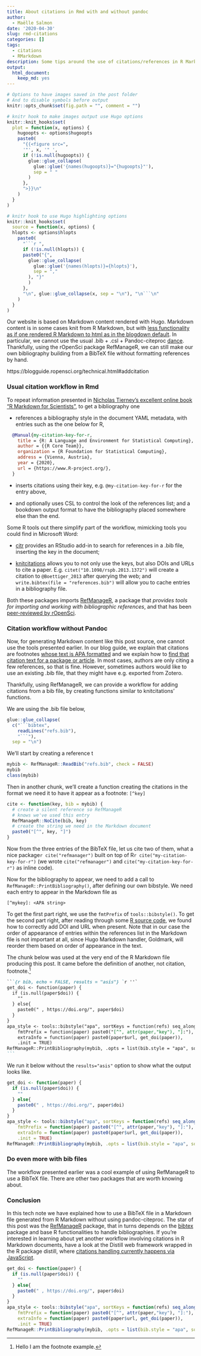 ```yaml
---
title: About citations in Rmd with and without pandoc
author:
  - Maëlle Salmon
date: '2020-04-30'
slug: rmd-citations
categories: []
tags:
  - citations
  - RMarkdown
description: Some tips around the use of citations/references in R Markdown, in particular with RefManageR
output:
  html_document:
    keep_md: yes
---
```


```r
# Options to have images saved in the post folder
# And to disable symbols before output
knitr::opts_chunk$set(fig.path = "", comment = "")

# knitr hook to make images output use Hugo options
knitr::knit_hooks$set(
  plot = function(x, options) {
    hugoopts <- options$hugoopts
    paste0(
      "{{<figure src=",
      '"', x, '" ',
      if (!is.null(hugoopts)) {
        glue::glue_collapse(
          glue::glue('{names(hugoopts)}="{hugoopts}"'),
          sep = " "
        )
      },
      ">}}\n"
    )
  }
)

# knitr hook to use Hugo highlighting options
knitr::knit_hooks$set(
  source = function(x, options) {
  hlopts <- options$hlopts
    paste0(
      "```r ",
      if (!is.null(hlopts)) {
      paste0("{",
        glue::glue_collapse(
          glue::glue('{names(hlopts)}={hlopts}'),
          sep = ","
        ), "}"
        )
      },
      "\n", glue::glue_collapse(x, sep = "\n"), "\n```\n"
    )
  }
)
```

Our website is based on Markdown content rendered with Hugo.
Markdown content is in some cases knit from R Markdown, but with [less functionality as if one rendered R Markdown to html as in the blogdown default](https://bookdown.org/yihui/blogdown/output-format.html).
In particular, we cannot use the usual .bib + .csl + Pandoc-citeproc [dance](https://github.com/rstudio/distill/issues/45).
Thankfully, using the rOpenSci package RefManageR, we can still make our own bibliography building from a BibTeX file without formatting references by hand.

https://blogguide.ropensci.org/technical.html#addcitation

### Usual citation workflow in Rmd

To repeat information presented in [Nicholas Tierney's excellent online book "R Markdown for Scientists"](https://rmd4sci.njtierney.com/citing-articles-bibliography-styles.html), to get a bibliography one

* references a bibliography style in the document YAML metadata, with entries such as the one below for R,

```bibtex
  @Manual{my-citation-key-for-r,
    title = {R: A Language and Environment for Statistical Computing},
    author = {{R Core Team}},
    organization = {R Foundation for Statistical Computing},
    address = {Vienna, Austria},
    year = {2020},
    url = {https://www.R-project.org/},
  }
```

* inserts citations using their key, e.g. `@my-citation-key-for-r` for the entry above,

* and optionally uses CSL to control the look of the references list; and a bookdown output format to have the bibliography placed somewhere else than the end.

Some R tools out there simplify part of the workflow, mimicking tools you could find in Microsoft Word:

* [citr](https://github.com/crsh/citr) provides an RStudio add-in to search for references in a .bib file, inserting the key in the document;

* [knitcitations](https://github.com/cboettig/knitcitations) allows you to not only use the keys, but also DOIs and URLs to cite a paper. E.g. `citet("10.1098/rspb.2013.1372")` will create a citation to `@Boettiger_2013` after querying the web; and `write.bibtex(file = "references.bib")` will allow you to cache entries in a bibliography file.

Both these packages imports [RefManageR](https://docs.ropensci.org/RefManageR/), a package that _provides tools for importing and working with bibliographic references_, and that has been [peer-reviewed by rOpenSci](https://github.com/ropensci/software-review/issues/119).

### Citation workflow without Pandoc

Now, for generating Markdown content like this post source, one cannot use the tools presented earlier.
In our blog guide, we explain that citations are footnotes [whose text is APA formatted](https://blogguide.ropensci.org/technical.html#addcitation) and we explain how to [find that citation text for a package or article](https://blogguide.ropensci.org/technical.html#how-to-find-citation-text-for-a-package-or-article).
In most cases, authors are only citing a few references, so that is fine.
However, sometimes authors would like to use an existing .bib file, that they might have e.g. exported from Zotero.

Thankfully, using RefManageR, we can provide a workflow for adding citations from a bib file, by creating functions similar to knitcitations' functions.

We are using the .bib file below,

```r
glue::glue_collapse(
  c("```bibtex",
    readLines("refs.bib"),
    "```"),
  sep = "\n")
```

We'll start by creating a reference t

```r
mybib <- RefManageR::ReadBib("refs.bib", check = FALSE) 
mybib
class(mybib)
```

Then in another chunk, we'll create a function creating the citations in the format we need it to have it appear as a footnote: `[^key]`

```r
cite <- function(key, bib = mybib) {
  # create a silent reference so RefManageR
  # knows we've used this entry
  RefManageR::NoCite(bib, key)
  # create the string we need in the Markdown document
  paste0("[^", key, "]")
}
```

Now from the three entries of the BibTeX file, let us cite two of them, what a nice package`r cite("refmanager")` built on top of R`r cite("my-citation-key-for-r")` (we wrote ` cite("refmanager")` and `cite("my-citation-key-for-r")` as inline code).

Now for the bibliography to appear, we need to add a call to `RefManageR::PrintBibliography()`, after defining our own bibstyle. 
We need each entry to appear in the Markdown file as

```
[^mykey]: <APA string>
```

To get the first part right, we use the `fmtPrefix` of `tools::bibstyle()`.
To get the second part right, after reading through some [R source code](https://github.com/wch/r-source/blob/28f8367a5514cc0d014cf2aa9e7ce909cd2050af/src/library/tools/R/bibstyle.R), we found how to correctly add DOI and URL when present.
Note that in our case the order of appearance of entries within the references list in the Markdown file is not important at all, since Hugo Markdown handler, Goldmark, will reorder them based on order of appearance in the text.

The chunk below was used at the very end of the R Markdown file producing this post.
It came before the definition of another, not citation, footnote.[^footnote]

````markdown
```{r bib, echo = FALSE, results = "asis"} `r ''`
get_doi <- function(paper) {
  if (is.null(paper$doi)) {
    ""
  } else{
    paste0(" , https://doi.org/", paper$doi)
  }
}
apa_style <- tools::bibstyle("apa", sortKeys = function(refs) seq_along(refs),
    fmtPrefix = function(paper) paste0("[^", attr(paper,"key"), "]:"),
    extraInfo = function(paper) paste0(paper$url, get_doi(paper)),
    .init = TRUE)
RefManageR::PrintBibliography(mybib, .opts = list(bib.style = "apa", sorting = ""))
```
````

We run it below without the `results="asis"` option to show what the output looks like.

```r
get_doi <- function(paper) {
  if (is.null(paper$doi)) {
    ""
  } else{
    paste0(" , https://doi.org/", paper$doi)
  }
}
apa_style <- tools::bibstyle("apa", sortKeys = function(refs) seq_along(refs),
    fmtPrefix = function(paper) paste0("[^", attr(paper,"key"), "]:"),
    extraInfo = function(paper) paste0(paper$url, get_doi(paper)),
    .init = TRUE)
RefManageR::PrintBibliography(mybib, .opts = list(bib.style = "apa", sorting = ""))
```

### Do even more with bib files

The workflow presented earlier was a cool example of using RefManageR to use a BibTeX file.
There are other two packages that are worth knowing about.

### Conclusion

In this tech note we have explained how to use a BibTeX file in a Markdown file generated from R Markdown without using pandoc-citeproc.
The star of this post was the [RefManageR](https://docs.ropensci.org/RefManageR/) package, that in turns depends on the [bibtex](https://github.com/romainfrancois/bibtex) package and base R functionalities to handle bibliographies.
If you're interested in learning about yet another workflow involving citations in R Markdown documents, have a look at the Distill web framework wrapped in the R package distill, where [citations handling currently happens via JavaScript](https://github.com/rstudio/distill/issues/45).

```r
get_doi <- function(paper) {
  if (is.null(paper$doi)) {
    ""
  } else{
    paste0(" , https://doi.org/", paper$doi)
  }
}
apa_style <- tools::bibstyle("apa", sortKeys = function(refs) seq_along(refs),
    fmtPrefix = function(paper) paste0("[^", attr(paper,"key"), "]:"),
    extraInfo = function(paper) paste0(paper$url, get_doi(paper)),
    .init = TRUE)
RefManageR::PrintBibliography(mybib, .opts = list(bib.style = "apa", sorting = ""))
```

[^footnote]: Hello I am the footnote example.
